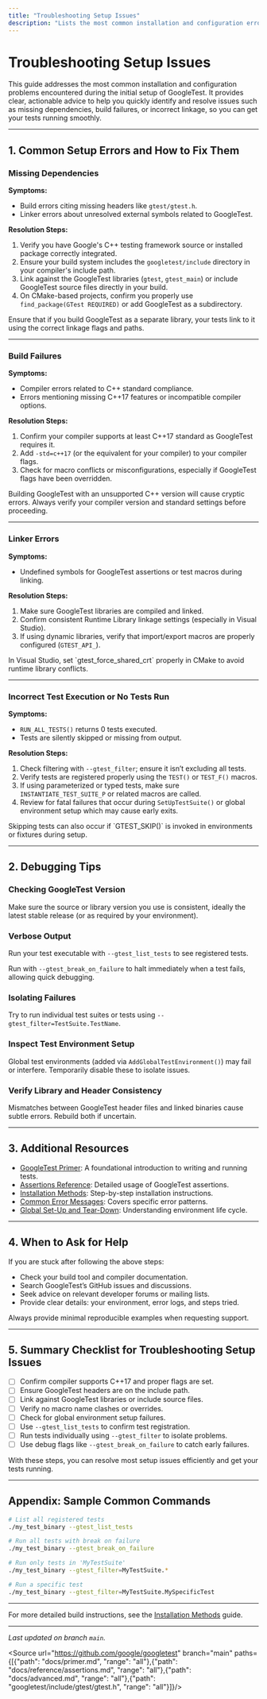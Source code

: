 ```yaml
---
title: "Troubleshooting Setup Issues"
description: "Lists the most common installation and configuration errors users encounter, such as missing dependencies, build failures, or incorrect linkage. Provides clear, actionable advice and points to sources of further help, ensuring users can quickly unblock themselves."
---
```


# Troubleshooting Setup Issues

This guide addresses the most common installation and configuration problems encountered during the initial setup of GoogleTest. It provides clear, actionable advice to help you quickly identify and resolve issues such as missing dependencies, build failures, or incorrect linkage, so you can get your tests running smoothly.

---

## 1. Common Setup Errors and How to Fix Them

### Missing Dependencies

**Symptoms:**
- Build errors citing missing headers like `gtest/gtest.h`.
- Linker errors about unresolved external symbols related to GoogleTest.

**Resolution Steps:**
1. Verify you have Google's C++ testing framework source or installed package correctly integrated.
2. Ensure your build system includes the `googletest/include` directory in your compiler's include path.
3. Link against the GoogleTest libraries (`gtest`, `gtest_main`) or include GoogleTest source files directly in your build.
4. On CMake-based projects, confirm you properly use `find_package(GTest REQUIRED)` or add GoogleTest as a subdirectory.

<Tip>
Ensure that if you build GoogleTest as a separate library, your tests link to it using the correct linkage flags and paths.
</Tip>

---

### Build Failures

**Symptoms:**
- Compiler errors related to C++ standard compliance.
- Errors mentioning missing C++17 features or incompatible compiler options.

**Resolution Steps:**
1. Confirm your compiler supports at least C++17 standard as GoogleTest requires it.
2. Add `-std=c++17` (or the equivalent for your compiler) to your compiler flags.
3. Check for macro conflicts or misconfigurations, especially if GoogleTest flags have been overridden.

<Warning>
Building GoogleTest with an unsupported C++ version will cause cryptic errors. Always verify your compiler version and standard settings before proceeding.
</Warning>

---

### Linker Errors

**Symptoms:**
- Undefined symbols for GoogleTest assertions or test macros during linking.

**Resolution Steps:**
1. Make sure GoogleTest libraries are compiled and linked.
2. Confirm consistent Runtime Library linkage settings (especially in Visual Studio).
3. If using dynamic libraries, verify that import/export macros are properly configured (`GTEST_API_`).

<Tip>
In Visual Studio, set `gtest_force_shared_crt` properly in CMake to avoid runtime library conflicts.
</Tip>

---

### Incorrect Test Execution or No Tests Run

**Symptoms:**
- `RUN_ALL_TESTS()` returns 0 tests executed.
- Tests are silently skipped or missing from output.

**Resolution Steps:**
1. Check filtering with `--gtest_filter`; ensure it isn’t excluding all tests.
2. Verify tests are registered properly using the `TEST()` or `TEST_F()` macros.
3. If using parameterized or typed tests, make sure `INSTANTIATE_TEST_SUITE_P` or related macros are called.
4. Review for fatal failures that occur during `SetUpTestSuite()` or global environment setup which may cause early exits.

<Note>
Skipping tests can also occur if `GTEST_SKIP()` is invoked in environments or fixtures during setup.
</Note>

---

## 2. Debugging Tips

### Checking GoogleTest Version

Make sure the source or library version you use is consistent, ideally the latest stable release (or as required by your environment).

### Verbose Output

Run your test executable with `--gtest_list_tests` to see registered tests.

Run with `--gtest_break_on_failure` to halt immediately when a test fails, allowing quick debugging.

### Isolating Failures

Try to run individual test suites or tests using `--gtest_filter=TestSuite.TestName`.

### Inspect Test Environment Setup

Global test environments (added via `AddGlobalTestEnvironment()`) may fail or interfere. Temporarily disable these to isolate issues.

### Verify Library and Header Consistency

Mismatches between GoogleTest header files and linked binaries cause subtle errors. Rebuild both if uncertain.

---

## 3. Additional Resources

- [GoogleTest Primer](primer.md): A foundational introduction to writing and running tests.
- [Assertions Reference](reference/assertions.md): Detailed usage of GoogleTest assertions.
- [Installation Methods](getting-started/setup-prerequisites-installation/installation-methods): Step-by-step installation instructions.
- [Common Error Messages](faq/core-usage-questions/common-error-messages): Covers specific error patterns.
- [Global Set-Up and Tear-Down](advanced.md#global-set-up-and-tear-down): Understanding environment life cycle.

---

## 4. When to Ask for Help

If you are stuck after following the above steps:
- Check your build tool and compiler documentation.
- Search GoogleTest’s GitHub issues and discussions.
- Seek advice on relevant developer forums or mailing lists.
- Provide clear details: your environment, error logs, and steps tried.

<Tip>
Always provide minimal reproducible examples when requesting support.
</Tip>

---

## 5. Summary Checklist for Troubleshooting Setup Issues

- [ ] Confirm compiler supports C++17 and proper flags are set.
- [ ] Ensure GoogleTest headers are on the include path.
- [ ] Link against GoogleTest libraries or include source files.
- [ ] Verify no macro name clashes or overrides.
- [ ] Check for global environment setup failures.
- [ ] Use `--gtest_list_tests` to confirm test registration.
- [ ] Run tests individually using `--gtest_filter` to isolate problems.
- [ ] Use debug flags like `--gtest_break_on_failure` to catch early failures.

With these steps, you can resolve most setup issues efficiently and get your tests running.

---

## Appendix: Sample Common Commands

```bash
# List all registered tests
./my_test_binary --gtest_list_tests

# Run all tests with break on failure
./my_test_binary --gtest_break_on_failure

# Run only tests in 'MyTestSuite'
./my_test_binary --gtest_filter=MyTestSuite.*

# Run a specific test
./my_test_binary --gtest_filter=MyTestSuite.MySpecificTest
```

---

For more detailed build instructions, see the [Installation Methods](getting-started/setup-prerequisites-installation/installation-methods) guide.

---

_Last updated on branch `main`._

<Source url="https://github.com/google/googletest" branch="main" paths={[{"path": "docs/primer.md", "range": "all"},{"path": "docs/reference/assertions.md", "range": "all"},{"path": "docs/advanced.md", "range": "all"},{"path": "googletest/include/gtest/gtest.h", "range": "all"}]}/>